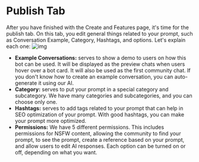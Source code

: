 # Publish Tab

After you have finished with the Create and Features page, it's time for the publish tab. On this tab, you edit general things related to your prompt, such as Conversation Example, Category, Hashtags, and options. Let's explain each one:
![img](https://i.imgur.com/p8UADjB.png)

- **Example Conversations:** serves to show a demo to users on how this bot can be used. It will be displayed as the preview chats when users hover over a bot card. It will also be used as the first community chat. If you don't know how to create an example conversation, you can auto-generate it using our AI.
- **Category:** serves to put your prompt in a special category and subcategory. We have many categories and subcategories, and you can choose only one.
- **Hashtags:** serves to add tags related to your prompt that can help in SEO optimization of your prompt. With good hashtags, you can make your prompt more optimized.
- **Permissions:** We have 5 different permissions. This includes permissions for NSFW content, allowing the community to find your prompt, to see the prompt, create a reference based on your prompt, and allow users to edit AI responses. Each option can be turned on or off, depending on what you want.
